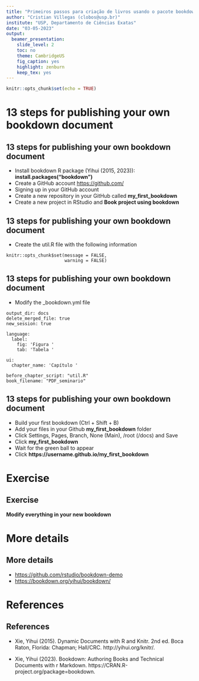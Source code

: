 ---
title: "Primeiros passos para criação de livros usando o pacote bookdown do R"
author: "Cristian Villegas (clobos@usp.br)"
institute: "USP, Departamento de Ciências Exatas"
date: "03-05-2023"
output:
  beamer_presentation: 
    slide_level: 2
    toc: no
    theme: CambridgeUS
    fig_caption: yes
    highlight: zenburn
    keep_tex: yes
---

```{r setup, include=FALSE}
knitr::opts_chunk$set(echo = TRUE)
```

# 13 steps for publishing your own bookdown document

## 13 steps for publishing your own bookdown document

  - Install bookdown R package (Yihui (2015, 2023)): __install.packages("bookdown")__
  - Create a GitHub account [https://github.com/](https://github.com/)
  - Signing up in your GitHub account
  - Create a new repository in your GitHub called __my_first_bookdown__
  - Create a new project in RStudio and __Book project using bookdown__

## 13 steps for publishing your own bookdown document

  - Create the util.R file with the following information
```
knitr::opts_chunk$set(message = FALSE, 
                      warning = FALSE)
```

## 13 steps for publishing your own bookdown document

  - Modify the _bookdown.yml file
```
output_dir: docs
delete_merged_file: true
new_session: true

language:
  label:
    fig: 'Figura '
    tab: 'Tabela '

ui:
  chapter_name: 'Capítulo '
  
before_chapter_script: "util.R"
book_filename: "PDF_seminario" 
```

## 13 steps for publishing your own bookdown document

  - Build your first bookdown  (Ctrl + Shift + B)
  - Add your files in your Github __my_first_bookdown__ folder
  - Click Settings, Pages, Branch, None (Main), /root (/docs) and Save
  - Click __my_first_bookdown__
  - Wait for the green ball to appear
  - Click **https://username.github.io/my_first_bookdown**


# Exercise

## Exercise

__Modify everything in your new bookdown__


# More details 

## More details

  - [https://github.com/rstudio/bookdown-demo](https://github.com/rstudio/bookdown-demo)
  - [https://bookdown.org/yihui/bookdown/](https://bookdown.org/yihui/bookdown/)
  
  
# References

## References

  - Xie, Yihui (2015). Dynamic Documents with R and Knitr. 2nd ed. Boca Raton, Florida: Chapman; Hall/CRC. http://yihui.org/knitr/.

  - Xie, Yihui (2023). Bookdown: Authoring Books and Technical Documents with r Markdown. https://CRAN.R-project.org/package=bookdown.
